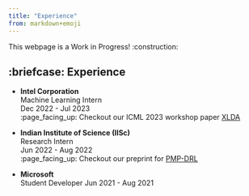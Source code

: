 ```yaml
---
title: "Experience"
from: markdown+emoji
---
```


This webpage is a Work in Progress! :construction:


## :briefcase: Experience
- **Intel Corporation**         
  Machine Learning Intern     
  Dec 2022 - Jul 2023     
  :page_facing_up: Checkout our ICML 2023 workshop paper [XLDA](https://arxiv.org/pdf/2307.11317.pdf)

- **Indian Institute of Science (IISc)**        
  Research Intern     
  Jun 2022 - Aug 2022     
  :page_facing_up: Checkout our preprint for [PMP-DRL](https://arxiv.org/pdf/2306.09055.pdf)

- **Microsoft**             
  Student Developer
  Jun 2021 - Aug 2021     
